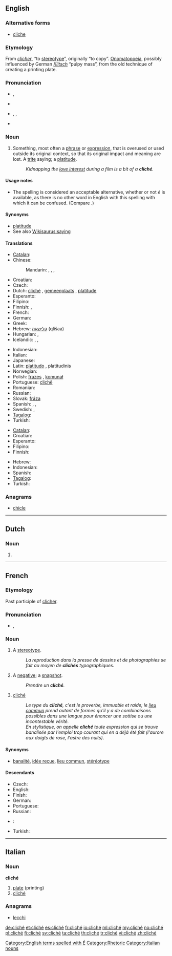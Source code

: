 {{also|cliche}}
==English==

===Alternative forms===
* [[cliche]]

===Etymology===
From {{etyl|fr}} ''[[clicher]]'', “to [[stereotype]]”, originally “to copy”. [[onomatopoeia|Onomatopoeia]], possibly influenced by German ''[[Klitsch]]'' “pulpy mass”, from the old technique of creating a printing plate.

===Pronunciation===
* {{a|UK}} {{IPA|/ˈkliːʃeɪ/}}, {{SAMPA|/"kli:SeI/}}
* {{rhymes|iːʃeɪ}}
* {{a|US}} {{enPR|klē-shāʹ}}, {{IPA|/kliːˈʃeɪ/}}, {{SAMPA|/kli:"SeI/}}
* {{rhymes|eɪ}}

===Noun===
{{wikipedia}}
{{en-noun}}

# Something, most often a [[phrase]] or [[expression]], that is overused or used outside its original context, so that its original impact and meaning are lost.  A [[trite]] saying; a [[platitude]].
#: ''Kidnapping the [[love interest]] during a film is a bit of a '''cliché'''.''

====Usage notes====
* The spelling {{term||cliche}} is considered an acceptable alternative, whether or not ''é'' is available, as there is no other word in English with this spelling with which it can be confused. (Compare {{term|resume}}.)

====Synonyms====
* [[platitude]]
* See also [[Wikisaurus:saying]]

====Translations====
{{trans-top|overused phrase or expression}}
* [[Catalan]]: {{t|ca|clixé|m}}
* Chinese:
*: Mandarin: {{t|zh|鉛板|sc=Hani}}, {{t|zh|铅板|tr=qiānbǎn|sc=Hani}}, {{t|zh|陳詞濫調|sc=Hani}}, {{t|zh|陈词滥调|tr=chéncílàndiào|sc=Hani}}
* Croatian: {{t-|hr|kliše|m}}
* Czech: {{t-|cs|klišé|n}}
* Dutch: [[#Dutch|cliché]] {{n}}, [[gemeenplaats]] {{f}}, [[platitude]] {{f}}
* Esperanto: {{t-|eo|kliŝo|xs=Esperanto}}
* Filipino: {{tø|fil|gasgas}}
* Finnish: {{t-|fi|klisee}}, {{t-|fi|latteus}}
* French: {{t+|fr|cliché|m}}
* German: {{t+|de|Klischee|n}}
* Greek: {{t|el|κλισέ|n|sc=Grek}}
* Hebrew: [[קלישאה]] (qlišaa) {{f}}
* Hungarian: {{t|hu|klisé}}, {{t|hu|közhely}}
* Icelandic: {{t-|is|klisja|f}}, {{t-|is|tugga|f}} {{qualifier|rare}},  {{t|is|gömul tugga|f}}
{{trans-mid}}
* Indonesian: {{t|id|basa-basi|xs=Indonesian}}
* Italian: {{t-|it|cliché|m}}
* Japanese: {{t|ja|決まり文句|tr=kimari monku|sc=Jpan}}
* Latin: [[platitudo]] {{f}} {{italbrac|nominative}}, platitudinis {{italbrac|genitive}}
* Norwegian: {{t|no|klisjé|n}}
* Polish: [[frazes]] {{m}}, [[komunał]] {{m}}
* Portuguese: [[clichê]] {{m}}
* Romanian: {{t-|ro|clişeu|n}}
* Russian: {{t+|ru|клише|n|tr=klišé}} {{indeclinable}}
* Slovak: [[fráza]] {{f}}
* Spanish: {{t+|es|cliché|m}}, {{t|es|clisé|m}}, {{t-|es|tópico|m}}
* Swedish: {{t-|sv|kliché|c}}, {{t+|sv|klyscha|c}}
* [[Tagalog]]: {{t|tl|gasgas|xs=Tagalog}}
* Turkish: {{t+|tr|klişe}}
{{trans-bottom}}

{{trans-top|anything (other than a phrase) that is overused}}
* [[Catalan]]: {{t|ca|clixé|m}}
* Croatian: {{t-|hr|kliše|m}}
* Esperanto: {{t-|eo|kliŝo|xs=Esperanto}}
* Filipino: {{tø|fil|gasgas}}
* Finnish: {{t-|fi|klisee}}
{{trans-mid}}
* Hebrew: {{t|he|קלישאה|f|sc=Hebr}}
* Indonesian: {{t|id|basa-basi|xs=Indonesian}}
* Spanish: {{t-|es|tópico|m}}
* [[Tagalog]]: {{t|tl|gasgas|xs=Tagalog}}
* Turkish: {{t+|tr|klişe}}
{{trans-bottom}}

===Anagrams===
* [[chicle#English|chicle]]

[[Category:English terms spelled with É]]

----

==Dutch==

===Noun===
{{nl-noun|g=n|clichés|dim=*}}

# {{l|en|cliché}}

----

==French==

===Etymology===
Past participle of [[clicher]].

===Pronunciation===
* {{IPA|/kliʃe/|lang=fr}}, {{SAMPA|/kli.Se/}}

===Noun===
{{fr-noun|m}}

# {{printing}} A [[stereotype]].
#: ''La reproduction dans la presse de dessins et de photographies se fait au moyen de '''clichés''' typographiques.''
# {{photography}} A [[negative]]; {{by extension}} a [[snapshot]].
#: ''Prendre un '''cliché'''.''
# [[cliché#English|cliché]]
#: ''Le type du '''cliché''', c'est le proverbe, immuable et raide; le [[lieu commun]] prend autant de formes qu'il y a de combinaisons possibles dans une langue pour énoncer une sottise ou une incontestable vérité.''
#: ''En stylistique, on appelle '''cliché''' toute expression qui se trouve banalisée par l'emploi trop courant qui en a déjà été fait (l'aurore aux doigts de rose, l'astre des nuits)''.

====Synonyms====
* [[banalité]], [[idée reçue]], [[lieu commun]], [[stéréotype]]

====Descendants====
* Czech: {{l|cs|klišé}}
* English: {{l|en|cliché}}
* Finish: {{l|fi|klisee}}
* German: {{l|de|Klischee}}
* Portuguese: {{l|pt|clichê}}
* Russian: {{l|es|клише}}
* {{sl}}: {{l|sl|kliše}}
* Turkish: {{l|tr|klişe}}

[[Category:Rhetoric]]

----

==Italian==

===Noun===
'''cliché''' {{m|inv}}

# [[plate]] (printing)
# [[#English|cliché]]

===Anagrams===
* [[lecchi#Italian|lecchi]]

[[Category:Italian nouns]]

[[de:cliché]]
[[et:cliché]]
[[es:cliché]]
[[fr:cliché]]
[[io:cliché]]
[[ml:cliché]]
[[my:cliché]]
[[no:cliché]]
[[pl:cliché]]
[[fi:cliché]]
[[sv:cliché]]
[[ta:cliché]]
[[th:cliché]]
[[tr:cliché]]
[[vi:cliché]]
[[zh:cliché]]